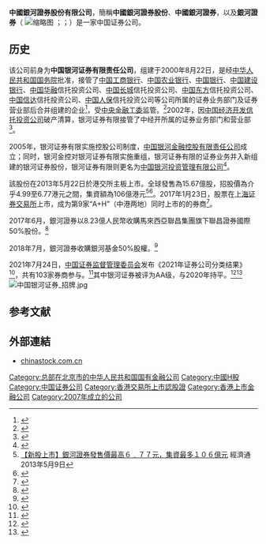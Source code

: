 '''中國銀河證券股份有限公司'''，簡稱'''中國銀河證券股份'''、'''中國銀河證券'''，以及'''銀河證券'''（
{{Infobox company
| name = 中国银河证券股份有限公司
| foundation = 2007年1月26日
| homepage = http://www.chinastock.com.cn/
}}[[File:中国银河证券.jpg|缩略图]]
{{lang-en|'''China Galaxy Securities Co., Ltd.'''}}；{{hkex|6881}}；{{sse|601881}}）是一家中国证券公司。

==历史==
该公司前身为'''中国银河证券有限责任公司'''，组建于2000年8月22日，是经[[中华人民共和国国务院|中华人民共和国国务院]]批准，接管了[[中国工商银行|中国工商银行]]、[[中国农业银行|中国农业银行]]、[[中国银行|中国银行]]、[[中国建设银行|中国建设银行]]、[[中国华融|中国华融]]信托投资公司、[[中国长城|中国长城]]信托投资公司、[[中国东方|中国东方]]信托投资公司、[[中国信达|中国信达]]信托投资公司、[[中国人保|中国人保]]信托投资公司等公司所属的证券业务部门及证券营业部后合并组建的企业<ref>{{cite web |author1=央视财经 |title=银河证券 |url=http://www.cctv.com/special/78/2/5357.html |website=央视网 |access-date=2021-07-23 |archive-date=2021-05-07 |archive-url=https://web.archive.org/web/20210507122225/http://www.cctv.com/special/78/2/5357.html |dead-url=no }}</ref>，受[[中央金融工委|中央金融工委]]监管。<ref>{{cite news |title=国内最大的证券公司成立 |url=https://www.gmw.cn/01gmrb/2000-08/17/GB/08%5E18515%5E0%5EGMA4-108.htm |accessdate=2021-11-10 |work=光明网 |archive-date=2021-11-10 |archive-url=https://web.archive.org/web/20211110064920/https://www.gmw.cn/01gmrb/2000-08/17/GB/08%5E18515%5E0%5EGMA4-108.htm |dead-url=no }}</ref>2002年，因[[中国经济开发信托投资公司|中国经济开发信托投资公司]]破产清算，银河证券有限接管了中经开所属的证券业务部门和营业部<ref>{{cite news |title=中经开所属证券总部及营业部今起移交银河 |url=https://business.sohu.com/51/76/article201717651.shtml |accessdate=2021-05-06 |agency=金融时报社 |publisher=搜狐网 |archive-date=2021-05-06 |archive-url=https://web.archive.org/web/20210506205746/https://business.sohu.com/51/76/article201717651.shtml |dead-url=no }}</ref>。

2005年，银河证券有限实施控股公司制度，[[中国银河金融控股有限责任公司|中国银河金融控股有限责任公司]]成立；同时，银河金控对银河证券有限实施重组，银河证券有限的证券业务并入新组建的银河证券股份，银河证券有限则更名为[[中国银河投资管理有限公司|中国银河投资管理有限公司]]<ref>{{Cite web |url=http://www.chinastock.com.cn/yhwz/about/about.shtml |title=中國銀河證券股份有限公司簡介 |access-date=2013-05-09 |archive-date=2020-11-25 |archive-url=https://web.archive.org/web/20201125075130/http://www.chinastock.com.cn/yhwz/about/about.shtml |dead-url=no }}</ref>。

該股份在2013年5月22日於港交所主板上市。全球發售為15.67億股，招股價為介乎4.99至6.77港元之間，集資額為106億港元<ref>[http://www.etnet.com.hk/www/tc/news/categorized_news_detail.php?category=editorchoice&newsid=ETN230509221 【新股上市】銀河證券發售價最高６﹒７７元，集資最多１０６億元] {{Wayback|url=http://www.etnet.com.hk/www/tc/news/categorized_news_detail.php?category=editorchoice&newsid=ETN230509221 |date=20201105111531 }}經濟通 2013年5月9日</ref><ref>{{Cite web |url=http://www.hkexnews.hk/listedco/listconews/sehk/2013/0509/06881_1619050/C102.pdf |title=中國銀河證券股份有限公司提供招股資料 |access-date=2013-05-09 |archive-date=2021-01-26 |archive-url=https://web.archive.org/web/20210126160945/https://www1.hkexnews.hk/listedco/listconews/sehk/2013/0509/06881_1619050/c102.pdf |dead-url=no }}</ref>。2017年1月23日，股票在[[上海证券交易所|上海证券交易所]]上市，成为第9家“A+H”（中港两地）同时上市的的券商<ref>{{Cite web |url=http://finance.sina.com.cn/roll/2017-02-20/doc-ifyarrcf4826437.shtml?cre=financepagepc&mod=f&loc=5&r=9&doct=0&rfunc=62 |title=银河证券完成两地上市 40亿融资再获资本助力 |access-date=2017-03-01 |archive-date=2020-11-05 |archive-url=https://web.archive.org/web/20201105140718/http://finance.sina.com.cn/roll/2017-02-20/doc-ifyarrcf4826437.shtml?cre=financepagepc&mod=f&loc=5&r=9&doct=0&rfunc=62 |dead-url=no }}</ref>。

2017年6月，銀河證券以8.23億人民幣收購馬來西亞聯昌集團旗下聯昌證券國際50%股份。<ref>{{Cite web |url=https://finance.sina.com.cn/stock/quanshang/qsyj/2019-07-19/doc-ihytcitm3009930.shtml?source=cj&dv=1 |title=券业海外布局较量 银河证券完成在马来西亚收购 |access-date=2021-07-23 |archive-date=2020-11-05 |archive-url=https://web.archive.org/web/20201105121920/https://finance.sina.com.cn/stock/quanshang/qsyj/2019-07-19/doc-ihytcitm3009930.shtml?source=cj&dv=1 |dead-url=no }}</ref>

2018年7月，銀河證券收購銀河基金50%股權。<ref>{{Cite web |url=http://finance.sina.com.cn/money/fund/jjyj/2018-07-19/doc-ihfnsvza6363471.shtml |title=2600亿巨鳄施展腾挪术 银河证券收购银河基金50%股权 |access-date=2021-07-23 |archive-date=2020-11-05 |archive-url=https://web.archive.org/web/20201105083938/http://finance.sina.com.cn/money/fund/jjyj/2018-07-19/doc-ihfnsvza6363471.shtml |dead-url=no }}</ref>

2021年7月24日，[[中国证券监督管理委员会|中国证券监督管理委员会]]发布《2021年证券公司分类结果》<ref>{{cite news |title=103家券商2021年度评级“放榜” 26升27降 八成上市券商跻身A类 |url=https://finance.huanqiu.com/article/445pjUgA01M |accessdate=2021-11-10 |work=环球网 |archive-date=2021-11-14 |archive-url=https://web.archive.org/web/20211114033747/https://finance.huanqiu.com/article/445pjUgA01M |dead-url=no }}</ref>，共有103家券商参与。<ref>{{cite news |title=103家券商2021年度评级“放榜” 26升27降 八成上市券商跻身A类 |url=http://www.cs.com.cn/qs/202107/t20210726_6187539.html |accessdate=2021-11-10 |work=中证网 |archive-date=2021-08-06 |archive-url=https://web.archive.org/web/20210806211137/http://cs.com.cn/qs/202107/t20210726_6187539.html |dead-url=no }}</ref>其中银河证券被评为AA级，与2020年持平。<ref>{{cite news |title=百家券商分类榜单出炉，海通证券降BBB级、恒泰国都连降四级 |url=https://www.jiemian.com/article/6435301.html |accessdate=2021-11-10 |work=界面新闻 |archive-date=2021-11-14 |archive-url=https://web.archive.org/web/20211114033720/https://www.jiemian.com/article/6435301.html |dead-url=no }}</ref><ref>{{cite news |title=券商新座次表出炉：兴业证券等3家新晋AA，海通跌出A类 |url=https://www.yicai.com/news/101120015.html |accessdate=2021-11-10 |work=一财网 |archive-date=2021-11-27 |archive-url=https://web.archive.org/web/20211127012515/https://www.yicai.com/news/101120015.html |dead-url=no }}</ref>
[[File:中国银河证券_招牌.jpg|thumb]]
== 参考文献 ==
{{Reflist|30em}}

== 外部連結 ==
* [http://www.chinastock.com.cn chinastock.com.cn] {{Wayback|url=http://www.chinastock.com.cn/ |date=20210122104428 }}

{{中华人民共和国证券公司}}
{{中华人民共和国证券公司分类}}
{{Hang Seng China H-Financials Index}}
{{CSI-300}}
{{主要投资银行}}

[[Category:总部在北京市的中华人民共和国国有金融公司|Category:总部在北京市的中华人民共和国国有金融公司]]
[[Category:中國H股|Category:中國H股]]
[[Category:中国证券公司|Category:中国证券公司]]
[[Category:香港交易所上市認股證|Category:香港交易所上市認股證]]
[[Category:香港上市金融公司|Category:香港上市金融公司]]
[[Category:2007年成立的公司|Category:2007年成立的公司]]